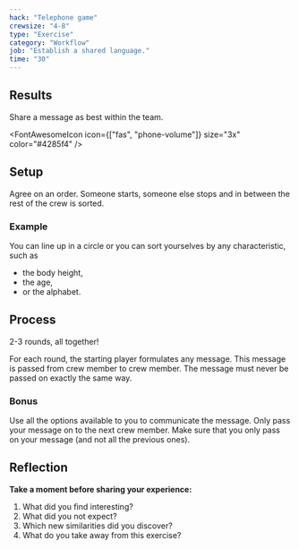 ```yaml
---
hack: "Telephone game"
crewsize: "4-8"
type: "Exercise"
category: "Workflow"
job: "Establish a shared language."
time: "30"
---
```


## Results

Share a message as best within the team.

<FontAwesomeIcon icon={["fas", "phone-volume"]} size="3x" color="#4285f4" />

## Setup

Agree on an order. Someone starts, someone else stops and in between the rest of the crew is sorted.

### Example

You can line up in a circle or you can sort yourselves by any characteristic, such as

- the body height,
- the age,
- or the alphabet.

## Process

2-3 rounds, all together!

For each round, the starting player formulates any message.
This message is passed from crew member to crew member.
The message must never be passed on exactly the same way.

### Bonus

Use all the options available to you to communicate the message.
Only pass your message on to the next crew member.
Make sure that you only pass on your message (and not all the previous ones).

## Reflection

**Take a moment before sharing your experience:**

1. What did you find interesting?
2. What did you not expect?
3. Which new similarities did you discover?
4. What do you take away from this exercise?
